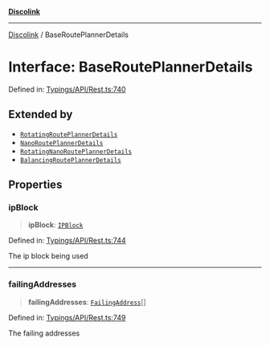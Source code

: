 [**Discolink**](../README.md)

***

[Discolink](../globals.md) / BaseRoutePlannerDetails

# Interface: BaseRoutePlannerDetails

Defined in: [Typings/API/Rest.ts:740](https://github.com/Archayu/discolink/blob/ddfd70ea55cc6996bf3567765f64fb3824cd3f79/src/Typings/API/Rest.ts#L740)

## Extended by

- [`RotatingRoutePlannerDetails`](RotatingRoutePlannerDetails.md)
- [`NanoRoutePlannerDetails`](NanoRoutePlannerDetails.md)
- [`RotatingNanoRoutePlannerDetails`](RotatingNanoRoutePlannerDetails.md)
- [`BalancingRoutePlannerDetails`](BalancingRoutePlannerDetails.md)

## Properties

### ipBlock

> **ipBlock**: [`IPBlock`](IPBlock.md)

Defined in: [Typings/API/Rest.ts:744](https://github.com/Archayu/discolink/blob/ddfd70ea55cc6996bf3567765f64fb3824cd3f79/src/Typings/API/Rest.ts#L744)

The ip block being used

***

### failingAddresses

> **failingAddresses**: [`FailingAddress`](FailingAddress.md)[]

Defined in: [Typings/API/Rest.ts:749](https://github.com/Archayu/discolink/blob/ddfd70ea55cc6996bf3567765f64fb3824cd3f79/src/Typings/API/Rest.ts#L749)

The failing addresses
